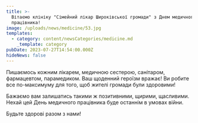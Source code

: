 ```yaml
---
title: >-
  Вітаємо клініку "Сімейний лікар Широківської громади" з Днем медичного
  працівника!
image: /uploads/news/medicine/53.jpg
templates:
  - category: content/newsCategories/medicine.md
    _template: category
pubDate: 2023-07-27T14:54:00.000Z
hideNews: false
---
```


Пишаємось кожним лікарем, медичною сестерою, санітаром, фармацевтом, парамедиком. Ваш щоденний героїзм вражає! Ви робите все по-максимуму для того, щоб жителі громади були здоровими!

Бажаємо вам залишатись такими ж позитивними, щирими, щасливими. Нехай цей День медичного працівника буде останнім в умовах війни.

Будьте здорові разом з нами!





